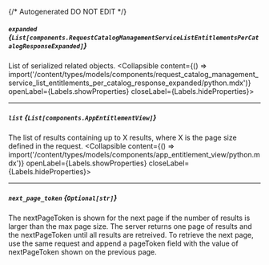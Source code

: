 {/* Autogenerated DO NOT EDIT  */}

##### `expanded` *{`List[components.RequestCatalogManagementServiceListEntitlementsPerCatalogResponseExpanded]`}*
List of serialized related objects.
<Collapsible content={() => import('/content/types/models/components/request_catalog_management_service_list_entitlements_per_catalog_response_expanded/python.mdx')} openLabel={Labels.showProperties} closeLabel={Labels.hideProperties}>
</Collapsible>

---
##### `list` *{`List[components.AppEntitlementView]`}*
The list of results containing up to X results, where X is the page size defined in the request.
<Collapsible content={() => import('/content/types/models/components/app_entitlement_view/python.mdx')} openLabel={Labels.showProperties} closeLabel={Labels.hideProperties}>
</Collapsible>

---
##### `next_page_token` *{`Optional[str]`}*
The nextPageToken is shown for the next page if the number of results is larger than the max page size.
 The server returns one page of results and the nextPageToken until all results are retreived.
 To retrieve the next page, use the same request and append a pageToken field with the value of nextPageToken shown on the previous page.


